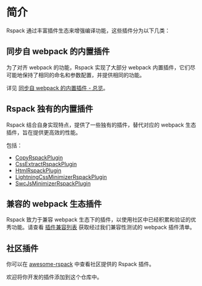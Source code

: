 # 简介

Rspack 通过丰富插件生态来增强编译功能，这些插件分为以下几类：

## 同步自 webpack 的内置插件

为了对齐 webpack 的功能，Rspack 实现了大部分 webpack 内置插件，它们尽可能地保持了相同的命名和参数配置，并提供相同的功能。

详见 [同步自 webpack 的内置插件 - 总览](/plugins/webpack/index)。

## Rspack 独有的内置插件

Rspack 结合自身实现特点，提供了一些独有的插件，替代对应的 webpack 生态插件，旨在提供更高效的性能。

包括：

- [CopyRspackPlugin](/plugins/rspack/copy-rspack-plugin)
- [CssExtractRspackPlugin](/plugins/rspack/css-extract-rspack-plugin)
- [HtmlRspackPlugin](/plugins/rspack/html-rspack-plugin)
- [LightningCssMinimizerRspackPlugin](/plugins/rspack/lightning-css-minimizer-rspack-plugin)
- [SwcJsMinimizerRspackPlugin](/plugins/rspack/swc-js-minimizer-rspack-plugin)

## 兼容的 webpack 生态插件

Rspack 致力于兼容 webpack 生态下的插件，以使用社区中已经积累和验证的优秀功能。请查看 [插件兼容列表](/guide/compatibility/plugin) 获取经过我们兼容性测试的 webpack 插件清单。

## 社区插件

你可以在 [awesome-rspack](https://github.com/web-infra-dev/awesome-rspack) 中查看社区提供的 Rspack 插件。

欢迎将你开发的插件添加到这个仓库中。
